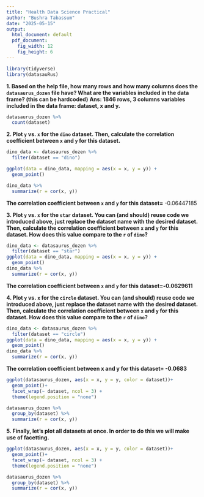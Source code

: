 ```yaml
---
title: "Health Data Science Practical"
author: "Bushra Tabassum"
date: "2025-05-15"
output:
  html_document: default
  pdf_document: 
    fig_width: 12
    fig_height: 6
---
```


```r
library(tidyverse) 
library(datasauRus)
```

**1. Based on the help file, how many rows and how many columns does the `datasaurus_dozen` file have? What are the variables included in the data frame? (this can be hardcoded)**
**Ans: 1846 rows, 3 columns variables included in the data frame: dataset, x and y.**

```r
datasaurus_dozen %>%
  count(dataset)
```

**2. Plot `y` vs. `x` for the `dino` dataset. Then, calculate the correlation coefficient between `x` and `y` for this dataset.**

```r
dino_data <- datasaurus_dozen %>%
  filter(dataset == "dino")
```

```r
ggplot(data = dino_data, mapping = aes(x = x, y = y)) +
  geom_point()

```

```r
dino_data %>%
  summarize(r = cor(x, y))
```

**The correlation coefficient between `x` and `y` for this dataset=** -0.06447185

**3. Plot `y` vs. `x` for the `star` dataset. You can (and should) reuse code we introduced above, just replace the dataset name with the desired dataset. Then, calculate the correlation coefficient between `x` and `y` for this dataset. How does this value compare to the `r` of `dino`?**

```r
dino_data <- datasaurus_dozen %>%
  filter(dataset == "star")
ggplot(data = dino_data, mapping = aes(x = x, y = y)) +
  geom_point()
dino_data %>%
  summarize(r = cor(x, y))
```

**The correlation coefficient between `x` and `y` for this dataset=-0.0629611**

**4. Plot `y` vs. `x` for the `circle` dataset. You can (and should) reuse code we introduced above, just replace the dataset name with the desired dataset. Then, calculate the correlation coefficient between `x` and `y` for this dataset. How does this value compare to the `r` of `dino`?**

```r
dino_data <- datasaurus_dozen %>%
  filter(dataset == "circle")
ggplot(data = dino_data, mapping = aes(x = x, y = y)) +
  geom_point()
dino_data %>%
  summarize(r = cor(x, y))
```
         
**The correlation coefficient between x and y for this dataset= -0.0683**
```r
ggplot(datasaurus_dozen, aes(x = x, y = y, color = dataset))+
  geom_point()+
  facet_wrap(~ dataset, ncol = 3) +
  theme(legend.position = "none")

datasaurus_dozen %>%
  group_by(dataset) %>%
  summarize(r = cor(x, y))
```
**5. Finally, let’s plot all datasets at once. In order to do this we will make use of facetting.**
```r
ggplot(datasaurus_dozen, aes(x = x, y = y, color = dataset))+
  geom_point()+
  facet_wrap(~ dataset, ncol = 3) +
  theme(legend.position = "none")
```

```r
datasaurus_dozen %>%
  group_by(dataset) %>%
  summarize(r = cor(x, y))
```
